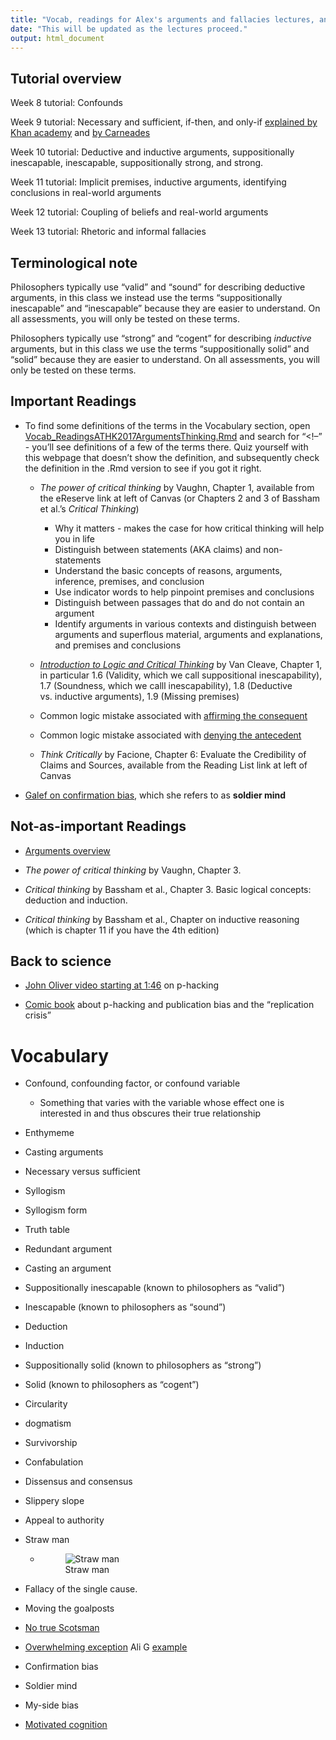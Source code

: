 ```yaml
---
title: "Vocab, readings for Alex's arguments and fallacies lectures, and associated tutorials"
date: "This will be updated as the lectures proceed."
output: html_document
---
```


## Tutorial overview

Week 8 tutorial: Confounds

Week 9 tutorial: Necessary and sufficient, if-then, and only-if [explained by Khan academy](https://www.khanacademy.org/test-prep/lsat/lsat-lessons/logic-toolbox-new/a/logic-toolbox--article--if-x-then-y--sufficiency-and-necessity) and [by Carneades](https://www.youtube.com/watch?v=ibjL90iY1d0)

Week 10 tutorial: Deductive and inductive arguments, suppositionally inescapable, inescapable, suppositionally strong, and strong.

Week 11 tutorial: Implicit premises, inductive arguments, identifying conclusions in real-world arguments

Week 12 tutorial: Coupling of beliefs and real-world arguments

Week 13 tutorial: Rhetoric and informal fallacies

## Terminological note

Philosophers typically use "valid" and "sound" for describing deductive arguments, in this class we instead use the terms "suppositionally inescapable" and "inescapable" because they are easier to understand. On all assessments, you will only be tested on these terms.

Philosophers typically use "strong" and "cogent" for describing *inductive* arguments, but in this class we use the terms "suppositionally solid" and "solid" because they are easier to understand. On all assessments, you will only be tested on these terms.

## Important Readings

* To find some definitions of the terms in the Vocabulary section, open   [Vocab_ReadingsATHK2017ArgumentsThinking.Rmd](https://raw.githubusercontent.com/alexholcombe/teachingATHK/master/Vocab_ReadingsATHKArgumentsThinking.Rmd) and search for "\<!--" - you'll see definitions of a few of the terms there. 
Quiz yourself with this webpage that doesn't show the definition, and subsequently check the definition in the .Rmd version to see if you got it right.  

* *The power of critical thinking* by Vaughn, Chapter 1, available from the eReserve link at left of Canvas
(or Chapters 2 and 3 of Bassham et al.'s *Critical Thinking*)
  * Why it matters - makes the case for how critical thinking will help you in life
  * Distinguish between statements (AKA claims) and non-statements
  * Understand the basic concepts of reasons, arguments, inference, premises, and conclusion
  * Use indicator words to help pinpoint premises and conclusions
  * Distinguish between passages that do and do not contain an argument
  * Identify arguments in various contexts and distinguish between arguments and superflous material, arguments and explanations, and premises and conclusions

* [*Introduction to Logic and Critical Thinking*](https://open.umn.edu/opentextbooks/textbooks/introduction-to-logic-and-critical-thinking) by Van Cleave, Chapter 1, in particular 1.6 (Validity, which we call suppositional inescapability), 1.7 (Soundness, which we calll inescapability), 1.8 (Deductive vs. inductive arguments), 1.9 (Missing premises)

* Common logic mistake associated with [affirming the consequent](https://www.logicallyfallacious.com/tools/lp/Bo/LogicalFallacies/14/Affirming-the-Consequent)

* Common logic mistake associated with [denying the antecedent](https://www.logicallyfallacious.com/tools/lp/Bo/LogicalFallacies/77/Denying-the-Antecedent) 

* *Think Critically* by Facione, Chapter 6: Evaluate the Credibility of Claims and Sources, available from the Reading List link at left of Canvas

<!-- Critical Thinking, by Paul and Elder -->

* [Galef on confirmation bias](http://ideas.ted.com/why-you-think-youre-right-even-when-youre-wrong/), which she refers to as **soldier mind**

## Not-as-important Readings

* [Arguments overview](https://github.com/alexholcombe/teachingATHK/blob/master/ArgumentsOverview.docx?raw=true)

* *The power of critical thinking* by Vaughn, Chapter 3. 

* *Critical thinking* by Bassham et al., Chapter 3. Basic logical concepts: deduction and induction.

* *Critical thinking* by Bassham et al., Chapter on inductive reasoning (which is chapter 11 if you have the 4th edition)

## Back to science

* [John Oliver video starting at 1:46](https://youtu.be/0Rnq1NpHdmw?t=105) on p-hacking

* [Comic book](https://thenib.com/repeat-after-me/) about p-hacking and publication bias and the "replication crisis" 

# Vocabulary

* Confound, confounding factor, or confound variable <!-- Bruce: "Confounding factor is one that varies with both variables being considered and thus obscures their true relationship". Alex: In an experiment, a confound is something that is different for the different levels of the independent variable. Because it may affect the outcome variable, we don't know whether it is the confound or the independent variable causing any difference in the outcome variable. -->
    * Something that varies with the variable whose effect one is interested in and thus obscures their true relationship

* Enthymeme  <!-- From Greek "in-mind", because the full argument in the mind is not stated. Usually a condensed syllogism where one premise is not explicitly stated.
E.g., "Socrates is mortal because he's human." instead of the usual 
"All humans are mortal. 
Socrates is human. 
Therefore, Socrates is mortal."
-->
* Casting arguments  <!-- Finding and isolating or diagramming the conclusion, premises and logical structure of an argument, usually from natural text -->

* Necessary versus sufficient <!-- If A is necessary for B, every time you have B you have A. If A is sufficient for B, every time you have A you have B -->

* Syllogism <!-- A simple argument comprised of a conclusion drawn from two given premises. -->

* Syllogism form

* Truth table

* Redundant argument

* Casting an argument

* Suppositionally inescapable (known to philosophers as "valid")

* Inescapable (known to philosophers as "sound")

* Deduction

* Induction

* Suppositionally solid (known to philosophers as "strong")

* Solid (known to philosophers as "cogent")

* Circularity

* dogmatism

* Survivorship

* Confabulation

* Dissensus and consensus

* Slippery slope

* Appeal to authority
* Straw man
    * ![Straw man](imagesForRmd/strawMan.jpg)
* Fallacy of the single cause. 
<!-- This is related to the fallacy of denying the antecedent  -->
* Moving the goalposts
* [No true Scotsman](https://en.wikipedia.org/wiki/No_true_Scotsman)
<!-- No true Scotsman. An "ad hoc rescue" of a refuted generalization attempt-->
* [Overwhelming exception](https://en.wikipedia.org/wiki/Overwhelming_exception) Ali G [example](https://www.youtube.com/watch?v=SZ6k8tddDxg#t=02m01s)
* Confirmation bias
* Soldier mind 
* My-side bias
<!-- Confirmation bias, soldier mind, and my-side bias are practically synonyms -->
* [Motivated cognition](https://alexholcombe.github.io/teachingATHK/readings/motivatedCognition.html)

